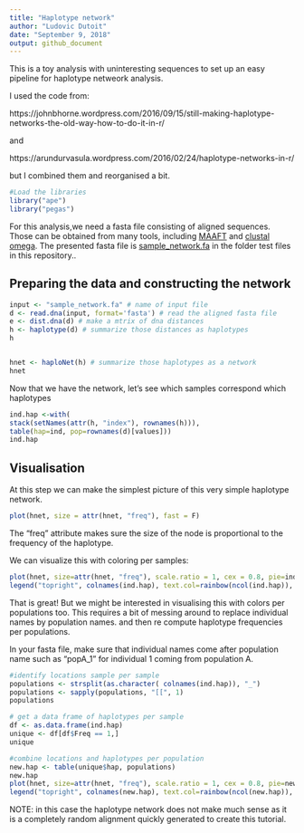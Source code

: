 ```yaml
---
title: "Haplotype network"
author: "Ludovic Dutoit"
date: "September 9, 2018"
output: github_document
---
```


This is a toy analysis with uninteresting sequences to set up an easy pipeline for haplotype netweork analysis.

I used the code from:

https://johnbhorne.wordpress.com/2016/09/15/still-making-haplotype-networks-the-old-way-how-to-do-it-in-r/

and 

https://arundurvasula.wordpress.com/2016/02/24/haplotype-networks-in-r/

but I combined them and reorganised a bit.


```r
#Load the libraries
library("ape")
library("pegas")
```


For this analysis,we need a fasta file consisting of aligned sequences. Those can be obtained from many tools, including [MAAFT](https://mafft.cbrc.jp/alignment/server/) and [clustal omega](https://www.ebi.ac.uk/Tools/msa/clustalo/). The presented fasta file is [sample_network.fa](https://github.com/ldutoit/personal_libraries/blob/master/test_files/sample_network.fa) in the folder test files in this repository..


## Preparing the data and constructing the network

```r
input <- "sample_network.fa" # name of input file
d <- read.dna(input, format='fasta') # read the aligned fasta file
e <- dist.dna(d) # make a mtrix of dna distances 
h <- haplotype(d) # summarize those distances as haplotypes
h


hnet <- haploNet(h) # summarize those haplotypes as a network
hnet

```

Now that we have the network, let's see which samples correspond which haplotypes

```r
ind.hap	<-with(
stack(setNames(attr(h, "index"), rownames(h))),
table(hap=ind, pop=rownames(d)[values])) 
ind.hap
```



## Visualisation

At this step we can make the simplest picture of this very simple haplotype network. 

```r
plot(hnet, size = attr(hnet, "freq"), fast = F)
```

The "freq" attribute makes sure the size of the node is proportional to the frequency of the haplotype.

We can visualize this with coloring per samples:

```r
plot(hnet, size=attr(hnet, "freq"), scale.ratio = 1, cex = 0.8, pie=ind.hap)
legend("topright", colnames(ind.hap), text.col=rainbow(ncol(ind.hap)), bty = "n")
```


That is great! But we might be interested in visualising this with colors per  populations too. This requires a bit of messing around to replace individual names by population names. and then re compute haplotype frequencies per populations. 

In your fasta file, make sure that individual names come after population name such as "popA_1" for individual 1 coming from population A.



```r
#identify locations sample per sample
populations <- strsplit(as.character( colnames(ind.hap)), "_")
populations <- sapply(populations, "[[", 1)
populations

# get a data frame of haplotypes per sample
df <- as.data.frame(ind.hap)
unique <- df[df$Freq == 1,]
unique

#combine locations and haplotypes per population
new.hap <- table(unique$hap, populations)
new.hap
plot(hnet, size=attr(hnet, "freq"), scale.ratio = 1, cex = 0.8, pie=new.hap)
legend("topright", colnames(new.hap), text.col=rainbow(ncol(new.hap)), bty = "n")
```

NOTE: in this case the haplotype network does not make much sense as it is a completely random alignment quickly generated to create this tutorial.
